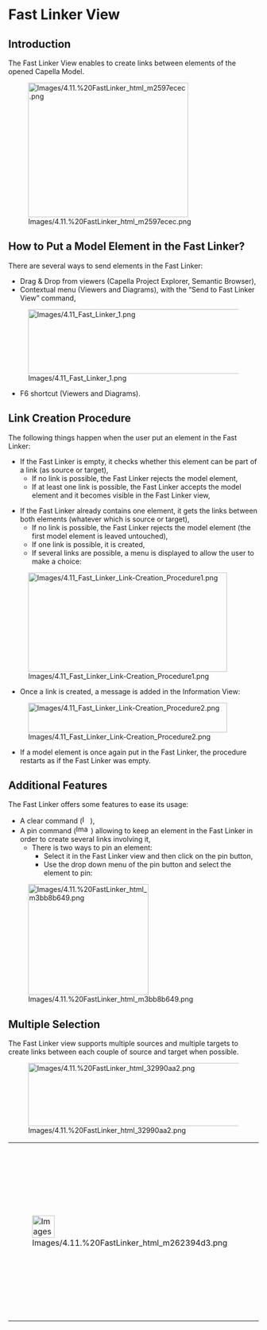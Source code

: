            
= Fast Linker View =
 
== Introduction ==
 
The Fast Linker View enables to create links between elements of the opened Capella Model.

 
[[Image:Images/4.11.%20FastLinker_html_m2597ecec.png|322x271px]]

 
== How to Put a Model Element in the Fast Linker? ==
 
There are several ways to send elements in the Fast Linker:

 
* Drag &amp; Drop from viewers (Capella Project Explorer, 	Semantic Browser),
* Contextual menu (Viewers and Diagrams), with the &ldquo;Send to Fast 	Linker View&rdquo; command,
 
[[Image:Images/4.11_Fast_Linker_1.png|450x130px]]

 
* F6 shortcut (Viewers and Diagrams).
 
== Link Creation Procedure ==
 
The following things happen when the user put an element in the Fast Linker:

 
* If the Fast Linker is empty, it checks whether this element can be 	part of a link (as source or target),
** If no link is possible, the Fast Linker rejects the model element,
** If at least one link is possible, the Fast Linker accepts the model 		element and it becomes visible in the Fast Linker view,

* If the Fast Linker already contains one element, it gets the links 	between both elements (whatever which is source or target),
** If no link is possible, the Fast Linker rejects the model element 		(the first model element is leaved untouched),
** If one link is possible, it is created,
** If several links are possible, a menu is displayed to allow the 		user to make a choice:

 
[[Image:Images/4.11_Fast_Linker_Link-Creation_Procedure1.png|400x200px]]

 
* Once a link is created, a message is added in the Information View:
 
[[Image:Images/4.11_Fast_Linker_Link-Creation_Procedure2.png|400x60px]]

 
* If a model element is once again put in the Fast Linker, the 	procedure restarts as if the Fast Linker was empty.
 
== Additional Features ==
 
The Fast Linker offers some features to ease its usage:

 
* A clear command ([[Image:Images/4.11.%20FastLinker_html_m46b0819d.png|16x16px]]),
* A pin command ([[Image:Images/4.11.%20FastLinker_html_m6358d111.png|30x17px]]) 	allowing to keep an element in the Fast Linker in order to create 	several links involving it,
** There is two ways to pin an element:
*** Select it in the Fast Linker view and then click on the pin 			button,
*** Use the drop down menu of the pin button and select the element to 			pin:


 
[[Image:Images/4.11.%20FastLinker_html_m3bb8b649.png|242x223px]]

  
== Multiple Selection ==
 
The Fast Linker view supports multiple sources and multiple targets to create links between each couple of source and target when possible.

 
[[Image:Images/4.11.%20FastLinker_html_32990aa2.png|627x127px]]

         
{| border="1"
|-
| 
[[Image:Images/4.11.%20FastLinker_html_m262394d3.png|45x45px]]

 
| 
* This feature 					is not yet implemented for every link but works 					with classes associations and generalizations.
* Note 					that multiple sources can have only one target for a 					generalization link.
 
|}  
<br>
<br>

   